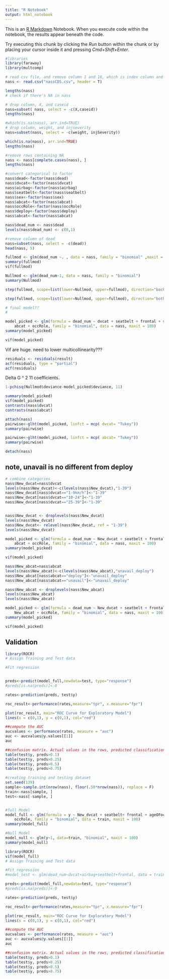 ```yaml
---
title: "R Notebook"
output: html_notebook
---
```


This is an [R Markdown](http://rmarkdown.rstudio.com) Notebook. When you execute code within the notebook, the results appear beneath the code. 

Try executing this chunk by clicking the *Run* button within the chunk or by placing your cursor inside it and pressing *Cmd+Shift+Enter*. 

```r

#libraries
library(faraway)
library(multcomp)

# read csv file, and remove column 1 and 16, which is index column and ID
nass <- read.csv("nassCDS.csv", header = T)

lengths(nass)
# check if there's NA in nass

# drop column, X, and caseid
nass=subset( nass, select = -c(X,caseid))
lengths(nass)

#which(is.na(nass), arr.ind=TRUE)
# drop column, weight, and injseverity
nass=subset(nass, select = -c(weight, injSeverity))

which(is.na(nass), arr.ind=TRUE)
lengths(nass)
```


```r
#remove rows containing NA
nass <- nass[complete.cases(nass), ]
lengths(nass)
```

```r
#convert categorical to factor
nass$dead<-factor(nass$dead) 
nass$dvcat<-factor(nass$dvcat)
nass$airbag<-factor(nass$airbag)
nass$seatbelt<-factor(nass$seatbelt)
nass$sex<-factor(nass$sex)
nass$abcat<-factor(nass$abcat)
nass$occRole<-factor(nass$occRole)
nass$deploy<-factor(nass$deploy)
nass$abcat<-factor(nass$abcat)

nass$dead_num <- nass$dead
levels(nass$dead_num) <- c(0,1)

#remove column of dead
nass=subset(nass, select = -c(dead))
head(nass, 5)


```


```r
fullmod <- glm(dead_num ~. , data = nass, family = "binomial" ,maxit = 100)
summary(fullmod)
vif(fullmod)
```
```r
Nullmod <- glm(dead_num~1, data = nass, family = "binomial")
summary(Nullmod)
```
```r
step(fullmod, scope=list(lower=Nullmod, upper=fullmod), direction="backward")
```

```r
step(fullmod, scope=list(lower=Nullmod, upper=fullmod), direction="both")
```
```r
# final model??
# 

model_picked <- glm(formula = dead_num ~ dvcat + seatbelt + frontal + sex + ageOFocc + 
    abcat + occRole, family = "binomial", data = nass, maxit = 100)
summary(model_picked)

vif(model_picked)
```
Vif are huge. need to lower multicollinearity???

```r
residuals <- residuals(result)
acf(residuals, type = "partial")
acf(residuals)
```

 Delta G ^ 2
11 coefficients. 
```r
1-pchisq(Nullmod$deviance-model_picked$deviance, 11)

```
```r
summary(model_picked)
vif(model_picked)
contrasts(nass$dvcat)
contrasts(nass$abcat)
```
```r
attach(nass)
pairwise<-glht(model_picked, linfct = mcp( dvcat= "Tukey"))
summary(pairwise)

pairwise<-glht(model_picked, linfct = mcp( abcat= "Tukey"))
summary(pairwise)

detach(nass)
```
## note, unavail is no different from deploy



```r
# combine categories
nass$New_dvcat=nass$dvcat
levels(nass$New_dvcat)<-c(levels(nass$New_dvcat),"1-39")
nass$New_dvcat[nass$dvcat=="1-9km/h"]<-"1-39"
nass$New_dvcat[nass$dvcat=="10-24"]<-"1-39"
nass$New_dvcat[nass$dvcat=="25-39"]<-"1-39"


nass$New_dvcat <- droplevels(nass$New_dvcat)
levels(nass$New_dvcat)
nass$New_dvcat<- relevel(nass$New_dvcat, ref = "1-39")
levels(nass$New_dvcat)

model_picked <- glm(formula = dead_num ~ New_dvcat + seatbelt + frontal + sex + ageOFocc + 
    abcat + occRole, family = "binomial", data = nass, maxit = 100)
summary(model_picked)

vif(model_picked)

```






```r
nass$New_abcat=nass$abcat
levels(nass$New_abcat)<-c(levels(nass$New_abcat),"unavail_deploy")
nass$New_abcat[nass$abcat=="deploy"]<-"unavail_deploy"
nass$New_abcat[nass$abcat=="unavail"]<-"unavail_deploy"

nass$New_abcat <- droplevels(nass$New_abcat)
levels(nass$New_abcat)
levels(nass$New_abcat)

model_picked <- glm(formula = dead_num ~ New_dvcat + seatbelt + frontal + sex + ageOFocc + 
    New_abcat + occRole, family = "binomial", data = nass, maxit = 100)
summary(model_picked)

vif(model_picked)
```

## Validation

```r
library(ROCR)
# Assign Training and Test data

#Fit regression


preds<-predict(model_full,newdata=test, type="response")
#preds[is.na(preds)]<-0

rates<-prediction(preds, test$y)

roc_result<-performance(rates,measure="tpr", x.measure="fpr")

plot(roc_result, main="ROC Curve for Exploratory Model")
lines(x = c(0,1), y = c(0,1), col="red")

```
```r
##compute the AUC
aucvalues <- performance(rates, measure = "auc")
auc <- aucvalues@y.values[[1]]
auc

##confusion matrix. Actual values in the rows, predicted classification in cols
table(test$y, preds>0.1)
table(test$y, preds>0.25)
table(test$y, preds>0.5)
table(test$y, preds>0.75)

```

```r
#creating training and testing dataset
set.seed(139)
sample<-sample.int(nrow(nass), floor(.50*nrow(nass)), replace = F)
train<-nass[sample, ]
test<-nass[-sample, ]


#full Model
model_full <- glm(formula = y ~ New_dvcat + seatbelt+ frontal + ageOFocc + New_abcat + 
    occRole, family = "binomial", data = train, maxit = 100)
summary(model_full)

#Null Model
model_null <- glm(y~1, data=train, "binomial", maxit = 100)
summary(model_null)

library(ROCR)
vif(model_full)
# Assign Training and Test data

#Fit regression
#model_test <- glm(dead_num~dvcat+airbag+seatbelt+frontal, data = train, family = "binomial")

preds<-predict(model_full,newdata=test, type="response")
#preds[is.na(preds)]<-0

rates<-prediction(preds, test$y)

roc_result<-performance(rates,measure="tpr", x.measure="fpr")

plot(roc_result, main="ROC Curve for Exploratory Model")
lines(x = c(0,1), y = c(0,1), col="red")

##compute the AUC
aucvalues <- performance(rates, measure = "auc")
auc <- aucvalues@y.values[[1]]
auc

##confusion matrix. Actual values in the rows, predicted classification in cols
table(test$y, preds>0.1)
table(test$y, preds>0.25)
table(test$y, preds>0.5)
table(test$y, preds>0.75)
```
































